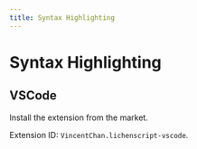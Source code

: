 ```yaml
---
title: Syntax Highlighting
---
```


# Syntax Highlighting

## VSCode

Install the extension from the market.

Extension ID: `VincentChan.lichenscript-vscode`.
